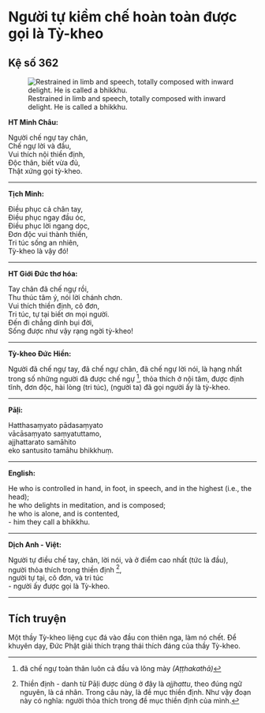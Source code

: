 # Người tự kiềm chế hoàn toàn được gọi là Tỳ-kheo {- #nguoi-tu-kiem-che-hoan-toan-duoc-goi-la-ty-kheo}

## Kệ số 362 {- #ke-so-362}

![Restrained in limb and speech, totally composed with inward delight. He is called a bhikkhu.](images/kinh-phap-cu-ke-so-362-dhammapada-verse-362.jpg){fig-align="center" .lightbox}

**HT Minh Châu:**

Người chế ngự tay chân,  
Chế ngự lời và đầu,  
Vui thích nội thiền định,  
Ðộc thân, biết vừa đủ,  
Thật xứng gọi tỳ-kheo.  

<hr class="divider">

**Tịch Minh:**

Ðiều phục cả chân tay,  
Ðiều phục ngay đầu óc,  
Ðiều phục lời ngang dọc,  
Ðơn độc vui thành thiền,  
Tri túc sống an nhiên,  
Tỳ-kheo là vậy đó!  

<hr class="divider">

**HT Giới Đức thơ hóa:**

Tay chân đã chế ngự rồi,  
Thu thúc tâm ý, nói lời chánh chơn.  
Vui thích thiền định, cô đơn,  
Tri túc, tự tại biết ơn mọi người.  
Ðến đi chẳng dính bụi đời,  
Sống được như vậy rạng ngời tỳ-kheo!  

<hr class="divider">

**Tỳ-kheo Đức Hiền:**

Người đã chế ngự tay, đã chế ngự chân, đã chế ngự lời nói, là hạng nhất trong số những người đã được chế ngự [^1], thỏa thích ở nội tâm, được định tĩnh, đơn độc, hài lòng (tri túc), (người ta) đã gọi người ấy là tỳ-kheo.  

<hr class="divider">

**Pāḷi:**

Hatthasaṃyato pādasaṃyato  
vācāsaṃyato saṃyatuttamo,  
ajjhattarato samāhito  
eko santusito tamāhu bhikkhuṃ.  

<hr class="divider">

**English:**

He who is controlled in hand, in foot, in speech, and in the highest (i.e., the head);  
he who delights in meditation, and is composed;  
he who is alone, and is contented,  
- him they call a bhikkhu.  

<hr class="divider">

**Dịch Anh - Việt:**

Người tự điều chế tay, chân, lời nói, và ở điểm cao nhất (tức là đầu),  
người thỏa thích trong thiền định [^2],  
người tự tại, cô đơn, và tri túc  
- người ấy được gọi là Tỳ-kheo.  

<hr class="divider">

## Tích truyện {- #tich-truyen}

Một thầy Tỳ-kheo liệng cục đá vào đầu con thiên nga, làm nó chết. Ðể khuyên dạy, Ðức Phật giải thích trạng thái thích đáng của thầy Tỳ-kheo.

[^1]: đã chế ngự toàn thân luôn cả đầu và lông mày *(Aṭṭhakathā)*

[^2]: Thiền định - danh từ Pāḷi được dùng ở đây là *ajjhattu*, theo đúng ngữ nguyên, là cá nhân. Trong câu này, là đề mục thiền định. Như vậy đoạn này có nghĩa: người thỏa thích trong đề mục thiền định của mình.

